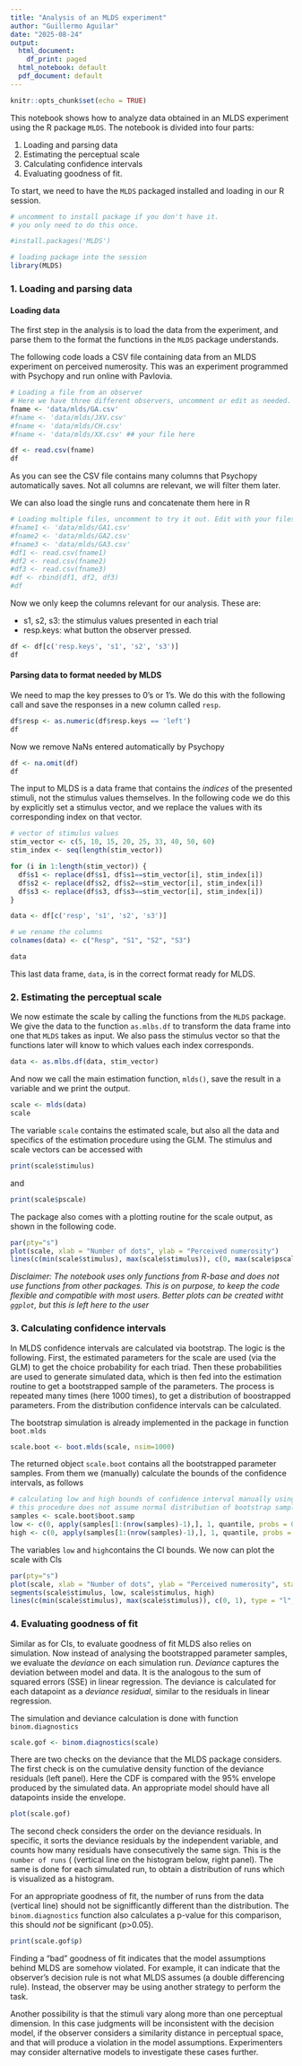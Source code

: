 ```yaml
---
title: "Analysis of an MLDS experiment"
author: "Guillermo Aguilar"
date: "2025-08-24"
output:
  html_document:
    df_print: paged
  html_notebook: default
  pdf_document: default
---
```


```r
knitr::opts_chunk$set(echo = TRUE)
```

This notebook shows how to analyze data obtained in an MLDS experiment using
the R package `MLDS`. The notebook is divided into four parts:

1. Loading and parsing data
2. Estimating the perceptual scale
3. Calculating confidence intervals
4. Evaluating goodness of fit.


To start, we need to have the `MLDS` packaged installed and loading in our R session.
```r
# uncomment to install package if you don't have it.
# you only need to do this once.

#install.packages('MLDS')

# loading package into the session
library(MLDS)
```

### 1. Loading and parsing data

#### Loading data

The first step in the analysis is to load the data from the experiment, and 
parse them to the format the functions in the `MLDS` package understands. 

The following code loads a CSV file containing data from an MLDS experiment 
on perceived numerosity. This was an experiment programmed with Psychopy
and run online with Pavlovia.

```r
# Loading a file from an observer
# Here we have three different observers, uncomment or edit as needed.
fname <- 'data/mlds/GA.csv'
#fname <- 'data/mlds/JXV.csv'
#fname <- 'data/mlds/CH.csv'
#fname <- 'data/mlds/XX.csv' ## your file here

df <- read.csv(fname)
df
```
As you can see the CSV file contains many columns that Psychopy automatically saves. 
Not all columns are relevant, we will filter them later. 

We can also load the single runs and concatenate them here in R

```r
# Loading multiple files, uncomment to try it out. Edit with your files as needed.
#fname1 <- 'data/mlds/GA1.csv'
#fname2 <- 'data/mlds/GA2.csv'
#fname3 <- 'data/mlds/GA3.csv'
#df1 <- read.csv(fname1)
#df2 <- read.csv(fname2)
#df3 <- read.csv(fname3)
#df <- rbind(df1, df2, df3)
#df
```

Now we only keep the columns relevant for our analysis. These are:

- s1, s2, s3: the stimulus values presented in each trial
- resp.keys: what button the observer pressed.

```r
df <- df[c('resp.keys', 's1', 's2', 's3')]
df
```

#### Parsing data to format needed by MLDS

We need to map the key presses to 0's or 1's. We do this with the following call
and save the responses in a new column called `resp`.

```r
df$resp <- as.numeric(df$resp.keys == 'left')
df
```
Now we remove NaNs entered automatically by Psychopy

```r
df <- na.omit(df)
df
```
The input to MLDS is a data frame that contains the *indices* of the presented
stimuli, not the stimulus values themselves. In the following code we do this 
by explicitly set a stimulus vector, and we replace the values with its 
corresponding index on that vector.

```r
# vector of stimulus values
stim_vector <- c(5, 10, 15, 20, 25, 33, 40, 50, 60)
stim_index <- seq(length(stim_vector))

for (i in 1:length(stim_vector)) {
  df$s1 <- replace(df$s1, df$s1==stim_vector[i], stim_index[i])
  df$s2 <- replace(df$s2, df$s2==stim_vector[i], stim_index[i])
  df$s3 <- replace(df$s3, df$s3==stim_vector[i], stim_index[i])
}

data <- df[c('resp', 's1', 's2', 's3')]

# we rename the columns
colnames(data) <- c("Resp", "S1", "S2", "S3")

data
```

This last data frame, `data`, is in the correct format ready for MLDS.


### 2. Estimating the perceptual scale 

We now estimate the scale by calling the functions from the `MLDS` package.
We give the data to the function `as.mlbs.df` to transform the data frame
into one that `MLDS` takes as input. We also pass the stimulus vector so that 
the functions later will know to which values each index corresponds.

```r
data <- as.mlbs.df(data, stim_vector)
```

And now we call the main estimation function, `mlds()`, save the result in
a variable and we print the output.
```r
scale <- mlds(data)
scale
```

The variable `scale` contains the estimated scale, but also all the data and
specifics of the estimation procedure using the GLM. The stimulus and scale vectors 
can be accessed with

```r
print(scale$stimulus)
```

and 

```r
print(scale$pscale)
```

The package also comes with a plotting routine for the scale output, as shown in the 
following code.
```r
par(pty="s")
plot(scale, xlab = "Number of dots", ylab = "Perceived numerosity")
lines(c(min(scale$stimulus), max(scale$stimulus)), c(0, max(scale$pscale)), type = "l", lty = 1)
```

*Disclaimer: The notebook uses only functions from R-base and does not
use functions from other packages. This is on purpose, to keep the code flexible and 
compatible with most users. Better plots can be created witht `ggplot`, but this
is left here to the user*


### 3. Calculating confidence intervals

In MLDS confidence intervals are calculated via bootstrap. The logic is the following.
First, the estimated parameters for the scale are used (via the GLM) to get
the choice probability for each triad. Then these probabilities are used to
generate simulated data, which is then fed into the estimation routine to get
a bootstrapped sample of the parameters. The process is repeated many times 
(here 1000 times), to get a distribution of boostrapped parameters. 
From the distribution confidence intervals can be calculated.

The bootstrap simulation is already implemented in the package in function `boot.mlds`

```r
scale.boot <- boot.mlds(scale, nsim=1000)
```

The returned object `scale.boot` contains all the bootstrapped parameter samples.
From them we (manually) calculate the bounds of the confidence intervals, as 
follows

```r
# calculating low and high bounds of confidence interval manually using quantiles,
# this procedure does not assume normal distribution of bootstrap samples
samples <- scale.boot$boot.samp
low <- c(0, apply(samples[1:(nrow(samples)-1),], 1, quantile, probs = 0.025))
high <- c(0, apply(samples[1:(nrow(samples)-1),], 1, quantile, probs = 0.975))
```

The variables `low` and `high`contains the CI bounds. We now can plot the scale with CIs

```r
par(pty="s")
plot(scale, xlab = "Number of dots", ylab = "Perceived numerosity", standard.scale = TRUE)
segments(scale$stimulus, low, scale$stimulus, high)
lines(c(min(scale$stimulus), max(scale$stimulus)), c(0, 1), type = "l", lty = 1)

```

### 4. Evaluating goodness of fit

Similar as for CIs, to evaluate goodness of fit MLDS also relies on simulation. 
Now instead of analysing the bootstrapped parameter samples, we evaluate the 
*deviance* on each simulation run. *Deviance* captures the deviation between 
model and data. It is the analogous to the sum of squared errors (SSE) in
linear regression. The deviance is calculated for each datapoint as a 
*deviance residual*, similar to the residuals in linear regression.

The simulation and deviance calculation is done with function `binom.diagnostics`

```r
scale.gof <- binom.diagnostics(scale)
```

There are two checks on the deviance that the MLDS package considers.
The first check is on the cumulative density function of the deviance residuals
(left panel). Here the CDF is compared with the 95% envelope produced by the 
simulated data. An appropriate model should have all datapoints inside the envelope.

```r
plot(scale.gof)
```

The second check considers the order on the deviance residuals. In specific,
it sorts the deviance residuals by the independent variable, and counts how
many residuals have consecutively the same sign. This is the `number of runs` (
(vertical line on the histogram below, right panel).
The same is done for each simulated run, to obtain a distribution of runs which 
is visualized as a histogram.

For an appropriate goodness of fit, the number of runs from the data (vertical line)
should not be signifficantly different than the distribution. The `binom.diagnostics`
function also calculates a p-value for this comparison, this should *not* be 
significant (p>0.05).


```r
print(scale.gof$p)
```

Finding a "bad" goodness of fit indicates that the model assumptions behind MLDS 
are somehow violated. For example, it can indicate that the observer's decision
rule is not what MLDS assumes (a double differencing rule). Instead, the observer
may  be using another strategy to perform the task. 

Another possibility is that the stimuli vary along more than one perceptual 
dimension. In this case judgments will be inconsistent with the decision model, 
if the observer considers a similarity distance in perceptual space, and that 
will produce a violation in the model assumptions.
Experimenters may consider alternative models to investigate these cases further.
